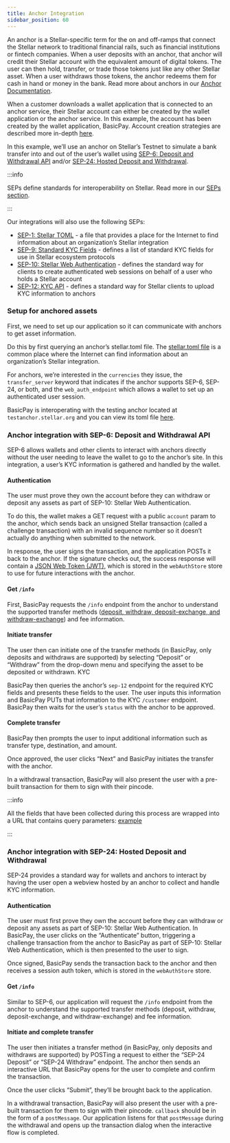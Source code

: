 ```yaml
---
title: Anchor Integration
sidebar_position: 60
---
```


An anchor is a Stellar-specific term for the on and off-ramps that connect the Stellar network to traditional financial rails, such as financial institutions or fintech companies. When a user deposits with an anchor, that anchor will credit their Stellar account with the equivalent amount of digital tokens. The user can then hold, transfer, or trade those tokens just like any other Stellar asset. When a user withdraws those tokens, the anchor redeems them for cash in hand or money in the bank. Read more about anchors in our [Anchor Documentation](https://developers.stellar.org/docs/anchoring-assets/overview).

When a customer downloads a wallet application that is connected to an anchor service, their Stellar account can either be created by the wallet application or the anchor service. In this example, the account has been created by the wallet application, BasicPay. Account creation strategies are described more in-depth [here](../application-design-considerations#account-creation-strategies).

In this example, we’ll use an anchor on Stellar’s Testnet to simulate a bank transfer into and out of the user’s wallet using [SEP-6: Deposit and Withdrawal API](https://github.com/stellar/stellar-protocol/blob/master/ecosystem/sep-0006.md) and/or [SEP-24: Hosted Deposit and Withdrawal](https://github.com/stellar/stellar-protocol/blob/master/ecosystem/sep-0024.md).

:::info

SEPs define standards for interoperability on Stellar. Read more in our [SEPs section](../../fundamentals-and-concepts/stellar-ecosystem-proposals).

:::

Our integrations will also use the following SEPs:

- [SEP-1: Stellar TOML](https://github.com/stellar/stellar-protocol/blob/master/ecosystem/sep-0001.md) - a file that provides a place for the Internet to find information about an organization’s Stellar integration
- [SEP-9: Standard KYC Fields](https://github.com/stellar/stellar-protocol/blob/master/ecosystem/sep-0009.md) - defines a list of standard KYC fields for use in Stellar ecosystem protocols
- [SEP-10: Stellar Web Authentication](https://github.com/stellar/stellar-protocol/blob/master/ecosystem/sep-0010.md) - defines the standard way for clients to create authenticated web sessions on behalf of a user who holds a Stellar account
- [SEP-12: KYC API](https://github.com/stellar/stellar-protocol/blob/master/ecosystem/sep-0012.md) - defines a standard way for Stellar clients to upload KYC information to anchors

### Setup for anchored assets

First, we need to set up our application so it can communicate with anchors to get asset information.

Do this by first querying an anchor’s stellar.toml file. The [stellar.toml file](https://developers.stellar.org/docs/issuing-assets/publishing-asset-info#completing-your-stellartoml) is a common place where the Internet can find information about an organization’s Stellar integration.

For anchors, we’re interested in the `currencies` they issue, the `transfer_server` keyword that indicates if the anchor supports SEP-6, SEP-24, or both, and the `web_auth_endpoint` which allows a wallet to set up an authenticated user session.

BasicPay is interoperating with the testing anchor located at `testanchor.stellar.org` and you can view its toml file [here](https://testanchor.stellar.org/.well-known/stellar.toml).

### Anchor integration with SEP-6: Deposit and Withdrawal API

SEP-6 allows wallets and other clients to interact with anchors directly without the user needing to leave the wallet to go to the anchor’s site. In this integration, a user’s KYC information is gathered and handled by the wallet.

#### Authentication

The user must prove they own the account before they can withdraw or deposit any assets as part of SEP-10: Stellar Web Authentication.

To do this, the wallet makes a GET request with a public `account` param to the anchor, which sends back an unsigned Stellar transaction (called a challenge transaction) with an invalid sequence number so it doesn’t actually do anything when submitted to the network.

In response, the user signs the transaction, and the application POSTs it back to the anchor. If the signature checks out, the success response will contain a [JSON Web Token (JWT)](https://jwt.io/), which is stored in the `webAuthStore` store to use for future interactions with the anchor.

#### Get `/info`

First, BasicPay requests the `/info` endpoint from the anchor to understand the supported transfer methods ([deposit, withdraw, deposit-exchange, and withdraw-exchange](https://github.com/stellar/stellar-protocol/blob/master/ecosystem/sep-0006.md)) and fee information.

#### Initiate transfer

The user then can initiate one of the transfer methods (in BasicPay, only deposits and withdraws are supported) by selecting “Deposit” or “Withdraw” from the drop-down menu and specifying the asset to be deposited or withdrawn. KYC

BasicPay then queries the anchor’s `sep-12` endpoint for the required KYC fields and presents these fields to the user. The user inputs this information and BasicPay PUTs that information to the KYC `/customer` endpoint. BasicPay then waits for the user’s `status` with the anchor to be approved.

#### Complete transfer

BasicPay then prompts the user to input additional information such as transfer type, destination, and amount.

Once approved, the user clicks “Next” and BasicPay initiates the transfer with the anchor.

In a withdrawal transaction, BasicPay will also present the user with a pre-built transaction for them to sign with their pincode.

:::info

All the fields that have been collected during this process are wrapped into a URL that contains query parameters: [example](https://testanchor.stellar.org/sep6/deposit?account=GAXQIC2BSZ5HZP3BD6RZQSD3LB66TB6A2TA5W3LZX2VDFMBAKHC4B62J&asset_code=SRT&type=bank_account&amount=11)

:::

### Anchor integration with SEP-24: Hosted Deposit and Withdrawal

SEP-24 provides a standard way for wallets and anchors to interact by having the user open a webview hosted by an anchor to collect and handle KYC information.

#### Authentication

The user must first prove they own the account before they can withdraw or deposit any assets as part of SEP-10: Stellar Web Authentication. In BasicPay, the user clicks on the “Authenticate” button, triggering a challenge transaction from the anchor to BasicPay as part of SEP-10: Stellar Web Authentication, which is then presented to the user to sign.

Once signed, BasicPay sends the transaction back to the anchor and then receives a session auth token, which is stored in the `webAuthStore` store.

#### Get `/info`

Similar to SEP-6, our application will request the `/info` endpoint from the anchor to understand the supported transfer methods (deposit, withdraw, deposit-exchange, and withdraw-exchange) and fee information.

#### Initiate and complete transfer

The user then initiates a transfer method (in BasicPay, only deposits and withdraws are supported) by POSTing a request to either the “SEP-24 Deposit” or “SEP-24 Withdraw” endpoint. The anchor then sends an interactive URL that BasicPay opens for the user to complete and confirm the transaction.

Once the user clicks “Submit”, they’ll be brought back to the application.

In a withdrawal transaction, BasicPay will also present the user with a pre-built transaction for them to sign with their pincode. `callback` should be in the form of a `postMessage`. Our application listens for that `postMessage` during the withdrawal and opens up the transaction dialog when the interactive flow is completed.
